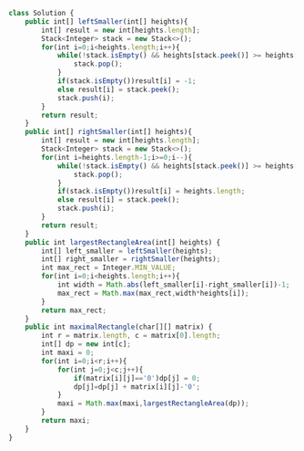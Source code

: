 ```js
class Solution {
    public int[] leftSmaller(int[] heights){
        int[] result = new int[heights.length];
        Stack<Integer> stack = new Stack<>(); 
        for(int i=0;i<heights.length;i++){
            while(!stack.isEmpty() && heights[stack.peek()] >= heights[i]){
                stack.pop();
            }
            if(stack.isEmpty())result[i] = -1;
            else result[i] = stack.peek();
            stack.push(i);
        }
        return result;
    }
    public int[] rightSmaller(int[] heights){
        int[] result = new int[heights.length];
        Stack<Integer> stack = new Stack<>(); 
        for(int i=heights.length-1;i>=0;i--){
            while(!stack.isEmpty() && heights[stack.peek()] >= heights[i]){
                stack.pop();
            }
            if(stack.isEmpty())result[i] = heights.length;
            else result[i] = stack.peek();
            stack.push(i);
        }
        return result;
    }
    public int largestRectangleArea(int[] heights) {
        int[] left_smaller = leftSmaller(heights);
        int[] right_smaller = rightSmaller(heights);        
        int max_rect = Integer.MIN_VALUE;
        for(int i=0;i<heights.length;i++){
            int width = Math.abs(left_smaller[i]-right_smaller[i])-1;
            max_rect = Math.max(max_rect,width*heights[i]);
        }
        return max_rect;
    }
    public int maximalRectangle(char[][] matrix) {
        int r = matrix.length, c = matrix[0].length; 
        int[] dp = new int[c];
        int maxi = 0;
        for(int i=0;i<r;i++){
            for(int j=0;j<c;j++){
                if(matrix[i][j]=='0')dp[j] = 0; 
                dp[j]=dp[j] + matrix[i][j]-'0';
            }
            maxi = Math.max(maxi,largestRectangleArea(dp));
        }   
        return maxi;    
    }
}

```
